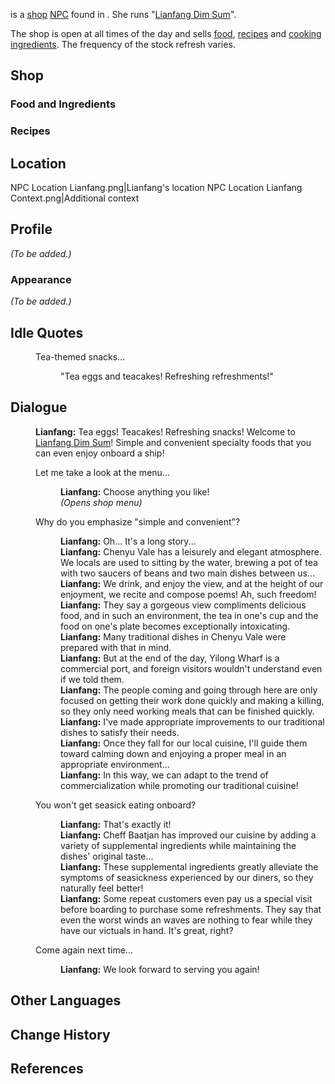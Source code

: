 {{Meta
<!-- Remove this template after adding the missing info -->
|missing_NPC_profile  = yes
}}
{{Character Infobox
|type             = Open-World NPC
|image            = NPC Lianfang.png
|realname         = <!-- Optional, if different from in-game name -->
|deceased         = <!-- Past (for deceased prior to events of the game) or free response -->
|region           = Liyue
|location         = Liyue
|affiliation      = Lianfang Dim Sum
|title            = Street Food Vendor

|ancestry         = <!-- Clan/family -->
|father           = 
|mother           = 
|spouse           = 
|sibling          = 
|child            = 
|relative         = 

|voiceEN          = [[imdb:nm11326512|Whitney Holland]]<ref>Twitter: [https://twitter.com/WhitneyDHolland/status/1754928247991828568 EN VA Self Announcement]</ref>
|voiceCN          = 
|voiceJP          = 
}}
{{Lang|'''Lianfang'''|zh=连芳|zh_rm=Liánfāng}} is a [[shop]] [[NPC]] found in {{Location|Yilong Wharf}}. She runs "[[Lianfang Dim Sum]]".

The shop is open at all times of the day and sells [[food]], [[Recipe|recipes]] and [[Cooking Ingredient|cooking ingredients]]. The frequency of the stock refresh varies.

==Shop==
===Food and Ingredients===
{{Shop/Header|note=Refreshes|total=1|vendor=Lianfang}}
{{Shop|Jadevein Tea Eggs|480|10|note=Daily|total=1}}
{{Shop|Chenyu Brew|530|10|note=Daily|total=1}}
{{Shop|Tea-Smoked Squab|1575|2|note=Daily|total=1}}
{{Shop|Fine Tea, Full Moon|6000|2|note=Daily|total=1}}
{{Shop|Chenyu Adeptea|240|10|note=Every 3 Days|total=1}}
{{Shop/Footer}}

===Recipes===
{{Shop/Header|total=1|vendor=Lianfang}}
{{Shop|Recipe|1250|1|specific=Recipe: Jadevein Tea Eggs|total=1}}
{{Shop|Recipe|1250|1|specific=Recipe: Chenyu Brew|total=1}}
{{Shop|Recipe|2500|1|specific=Recipe: Tea-Smoked Squab|total=1}}
{{Shop|Recipe|2500|1|specific=Recipe: Qingxin Flower Cake|total=1}}
{{Shop/Footer}}

==Location==
<gallery>
NPC Location Lianfang.png|Lianfang's location
NPC Location Lianfang Context.png|Additional context
</gallery>

==Profile==
''(To be added.)''

===Appearance===
''(To be added.)''
<!--
==Quests and Events==
{{Quests and Events}}
-->
==Idle Quotes==
{{Dialogue Start}}
: {{DIcon|Idle}} Tea-themed snacks...
:: {{A|VO Lianfang 01.ogg}} "Tea eggs and teacakes! Refreshing refreshments!"
{{Dialogue End}}

==Dialogue==
{{Dialogue Start}}
:'''Lianfang:''' Tea eggs! Teacakes! Refreshing snacks! Welcome to [[Lianfang Dim Sum]]! Simple and convenient specialty foods that you can even enjoy onboard a ship!
:{{DIcon|Shop}} Let me take a look at the menu...
::'''Lianfang:''' Choose anything you like!
::''(Opens shop menu)''
:{{DIcon}} Why do you emphasize "simple and convenient"?
::'''Lianfang:''' Oh... It's a long story...
::'''Lianfang:''' Chenyu Vale has a leisurely and elegant atmosphere. We locals are used to sitting by the water, brewing a pot of tea with two saucers of beans and two main dishes between us...
::'''Lianfang:''' We drink, and enjoy the view, and at the height of our enjoyment, we recite and compose poems! Ah, such freedom!
::'''Lianfang:''' They say a gorgeous view compliments delicious food, and in such an environment, the tea in one's cup and the food on one's plate becomes exceptionally intoxicating.
::'''Lianfang:''' Many traditional dishes in Chenyu Vale were prepared with that in mind.
::'''Lianfang:''' But at the end of the day, Yilong Wharf is a commercial port, and foreign visitors wouldn't understand even if we told them.
::'''Lianfang:''' The people coming and going through here are only focused on getting their work done quickly and making a killing, so they only need working meals that can be finished quickly.
::'''Lianfang:''' I've made appropriate improvements to our traditional dishes to satisfy their needs.
::'''Lianfang:''' Once they fall for our local cuisine, I'll guide them toward calming down and enjoying a proper meal in an appropriate environment...
::'''Lianfang:''' In this way, we can adapt to the trend of commercialization while promoting our traditional cuisine!
:{{DIcon}} You won't get seasick eating onboard?
::'''Lianfang:''' That's exactly it!
::'''Lianfang:''' Cheff Baatjan has improved our cuisine by adding a variety of supplemental ingredients while maintaining the dishes' original taste...
::'''Lianfang:''' These supplemental ingredients greatly alleviate the symptoms of seasickness experienced by our diners, so they naturally feel better!
::'''Lianfang:''' Some repeat customers even pay us a special visit before boarding to purchase some refreshments. They say that even the worst winds an waves are nothing to fear while they have our victuals in hand. It's great, right?
:{{DIcon}} Come again next time...
::'''Lianfang:''' We look forward to serving you again!
{{Dialogue End}}
<!--
==Gallery==
===Cameos===
-->
==Other Languages==
{{Other Languages
|zhs      = 连芳
|zhs_rm   = Liánfāng
|zht      = 連芳
|zht_rm   = Liánfāng
|ja       = 連芳
|ja_rm    = Renhou
|ko       = {{tt|연방|連芳}}
|es       = Lianfang
|fr       = Lianfang
|ru       = Лянь Фан
|th       = Lianfang
|vi       = Lianfang
|de       = Lianfang
|id       = Lianfang
|pt       = Lianfang
|tr       = Lianfang
|it       = Lianfang
}}

==Change History==
{{Change History|4.4}}

==References==
{{Reflist}}